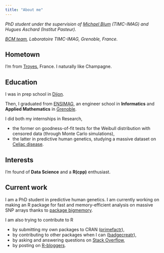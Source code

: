 ```yaml
---
title: "About me"
---
```


<address>
PhD student under the supervision of [Michael Blum](http://membres-timc.imag.fr/Michael.Blum/) (TIMC-IMAG) and Hugues Aschard (Institut Pasteur).

[BCM team](http://www-timc.imag.fr/rubrique44.html), Laboratoire TIMC-IMAG, Grenoble, France.

<SCRIPT LANGUAGE="JavaScript">
user = 'florian.prive.21';
site = 'gmail.com';
document.write('<a href=\"mailto:' + user + '@' + site + '\">');
document.write(user + '@' + site + '</a>');
</SCRIPT> 
</address>

## Hometown 

I'm from [Troyes](https://en.wikipedia.org/wiki/Troyes), France. 
I naturally like Champagne.

## Education

I was in prep school in [Dijon](https://en.wikipedia.org/wiki/Dijon).

Then, I graduated from [ENSIMAG](https://goo.gl/2aDwm1), an engineer school in __Informatics__ and __Applied Mathematics__ in [Grenoble](https://en.wikipedia.org/wiki/Grenoble). 

I did both my internships in Research, 

- the former on goodness-of-fit tests for the Weibull distribution with censored data (through Monte Carlo simulations),
- the latter in predictive human genetics, studying a massive dataset on [Celiac disease](https://en.wikipedia.org/wiki/Coeliac_disease).

## Interests 

I'm found of __Data Science__ and a __R(cpp)__ enthusiast.

## Current work

I am a PhD student in predictive human genetics.
I am currently working on making an R package for fast and memory-efficient
analysis on massive SNP arrays thanks to [package bigmemory](https://github.com/kaneplusplus/bigmemory).

I am also trying to contribute to R 

- by submitting my own packages to CRAN ([primefactr](https://cran.r-project.org/web/packages/primefactr/index.html)),
- by contributing to other packages when I can ([badgecreatr](https://github.com/RMHogervorst/badgecreatr)),
- by asking and answering questions on [Stack Overflow](http://stackoverflow.com/users/6103040/f-privé),
- by posting on [R-bloggers](https://www.r-bloggers.com/).